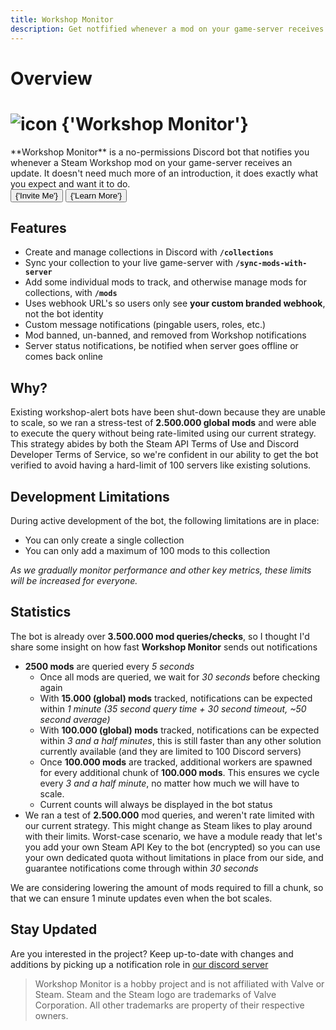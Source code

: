 ```yaml
---
title: Workshop Monitor
description: Get notfified whenever a mod on your game-server receives an update. Sync your collections with your live game-servers, or manually add some id's to track.
---
```




# Overview

<div className='px-3 py-1' style={{
  margin: '20vh 0',
  borderRadius: '2rem',
  width: '100%',
  display: 'flex',
  flexDirection: 'column',
  justifyContent: 'center',
  alignItems: 'center',
  textAlign: 'center'
}}>
  <h1
    id='introduction'
    className='display-4 fw-bold'
    style={{
      display: 'flex',
      alignItems: 'center'
    }}
  >
    <Image src='/images/projects/icons/workshop-monitor.png'
      alt='icon'
      height={50}
      width={50}
      style={{ marginRight: '.5rem', }}
    />
    {'Workshop Monitor'}
  </h1>
  <div className='col-lg-8 mx-auto'>
    **Workshop Monitor** is a no-permissions Discord bot that notifies you whenever a Steam Workshop mod on your game-server receives an update. It doesn't need much more of an introduction, it does exactly what you expect and want it to do.
  </div>

  <div style={{
    display: 'flex',
    justifyContent: 'center',
    width: '100%',
    flexGrow: 1,
    flexWrap: 'wrap',
    gap: '.5rem'
  }}>
    <Button className='btn btn-primary' as={Link}
      target="_blank"
      rel="noopener noreferrer"
      href='https://discord.com/api/oauth2/authorize?client_id=1170346553777598515&permissions=0&scope=bot%20applications.commands'
      style={{
        padding: '.75rem 2.5rem',
        fontSize: 'large'
      }}
    >
      {'Invite Me'}
    </Button>
    <Button href='/docs/workshop-monitor/getting-started' className='btn btn-success' style={{
      padding: '.75rem 2.5rem',
      fontSize: 'large'
    }} as={Link}>
      {'Learn More'}
    </Button>
  </div>
</div>

## Features

- Create and manage collections in Discord with **`/collections`**
- Sync your collection to your live game-server with **`/sync-mods-with-server`**
- Add some individual mods to track, and otherwise manage mods for collections, with **`/mods`**
- Uses webhook URL's so users only see **your custom branded webhook**, not the bot identity
- Custom message notifications (pingable users, roles, etc.)
- Mod banned, un-banned, and removed from Workshop notifications
- Server status notifications, be notified when server goes offline or comes back online

## Why?

Existing workshop-alert bots have been shut-down because they are unable to scale, so we ran a stress-test of **2.500.000 global mods** and were able to execute the query without being rate-limited using our current strategy. This strategy abides by both the Steam API Terms of Use and Discord Developer Terms of Service, so we're confident in our ability to get the bot verified to avoid having a hard-limit of 100 servers like existing solutions.


## Development Limitations

During active development of the bot, the following limitations are in place:

- You can only create a single collection
- You can only add a maximum of 100 mods to this collection

*As we gradually monitor performance and other key metrics, these limits will be increased for everyone.*

## Statistics

The bot is already over **3.500.000 mod queries/checks**, so I thought I'd share some insight on how fast **Workshop Monitor** sends out notifications

- **2500 mods** are queried every *5 seconds*
  - Once all mods are queried, we wait for *30 seconds* before checking again
  - With **15.000  (global) mods** tracked, notifications can be expected within *1 minute (35 second query time + 30 second timeout, ~50 second average)*
  - With **100.000 (global) mods** tracked, notifications can be expected within *3 and a half minutes*, this is still faster than any other solution currently available (and they are limited to 100 Discord servers)
  - Once **100.000 mods** are tracked, additional workers are spawned for every additional chunk of **100.000 mods**. This ensures we cycle every *3 and a half minute*, no matter how much we will have to scale.
  - Current counts will always be displayed in the bot status
- We ran a test of **2.500.000** mod queries, and weren't rate limited with our current strategy. This might change as Steam likes to play around with their limits. Worst-case scenario, we have a module ready that let's you add your own Steam API Key to the bot (encrypted) so you can use your own dedicated quota without limitations in place from our side, and guarantee notifications come through within *30 seconds*

We are considering lowering the amount of mods required to fill a chunk, so that we can ensure 1 minute updates even when the bot scales.

## Stay Updated

Are you interested in the project? Keep up-to-date with changes and additions by picking up a notification role in [our discord server](https://discord.gg/mirasaki)

> Workshop Monitor is a hobby project and is not affiliated with Valve or Steam.
> Steam and the Steam logo are trademarks of Valve Corporation. All other trademarks are property of their respective owners.
